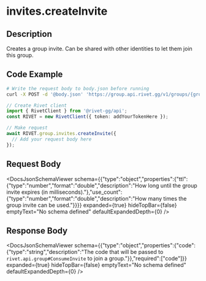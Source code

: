 

# invites.createInvite

## Description

Creates a group invite. Can be shared with other identities to let them join this group.


## Code Example

<CodeGroup title='Request' tag='POST' label='https://group.api.rivet.gg/v1/groups/{group_id}/invites'>

```bash {{ title: 'cURL' }}
# Write the request body to body.json before running
curl -X POST -d '@body.json' 'https://group.api.rivet.gg/v1/groups/{group_id}/invites'
```

```ts
// Create Rivet client
import { RivetClient } from '@rivet-gg/api';
const RIVET = new RivetClient({ token: addYourTokenHere });

// Make request
await RIVET.group.invites.createInvite({
  // Add your request body here
});
```

</CodeGroup>


## Request Body

<DocsJsonSchemaViewer
  schema={{"type":"object","properties":{"ttl":{"type":"number","format":"double","description":"How long until the group invite expires (in milliseconds)."},"use_count":{"type":"number","format":"double","description":"How many times the group invite can be used."}}}}
  expanded={true}
  hideTopBar={false}
  emptyText="No schema defined"
  defaultExpandedDepth={0}
/>


## Response Body

<DocsJsonSchemaViewer
  schema={{"type":"object","properties":{"code":{"type":"string","description":"The code that will be passed to `rivet.api.group#ConsumeInvite` to join a group."}},"required":["code"]}}
  expanded={true}
  hideTopBar={false}
  emptyText="No schema defined"
  defaultExpandedDepth={0}
/>

